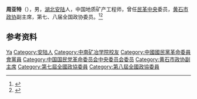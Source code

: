'''周亚特'''（{{bd|1936年|7月|}}），男，[[湖北|湖北]][[安陆|安陆]]人，中国地质矿产工程师，曾任[[民革中央|民革中央]]委员，[[黄石市政协|黄石市政协]]副主席，第七、八届全国政协委员。<ref>{{Cite book|title=历届全国政协委员人名辞典|author=|publisher=中国国际广播出版社|year=1996|isbn=9787507813746|location=北京|pages=}}</ref><ref>{{Cite book|title=中华人民共和国职官志|author=何虎生, 李耀东, 向常福主编|publisher=中国社会出版社|year=2003|isbn=9787800883934|location=北京|pages=}}</ref>

== 参考资料 ==
{{reflist}}

{{Authority control}}
{{DEFAULTSORT:Zhou周}}
[[Category:周姓|Ya]]
[[Category:安陆人|Category:安陆人]]
[[Category:中南矿冶学院校友|Category:中南矿冶学院校友]]
[[Category:中國國民黨革命委員會黨員|Category:中國國民黨革命委員會黨員]]
[[Category:中国国民党革命委员会中央委员会委员|Category:中国国民党革命委员会中央委员会委员]]
[[Category:黄石市政协副主席|Category:黄石市政协副主席]]
[[Category:第七屆全國政協委員|Category:第七屆全國政協委員]]
[[Category:第八屆全國政協委員|Category:第八屆全國政協委員]]

{{中国人物小作品}}
